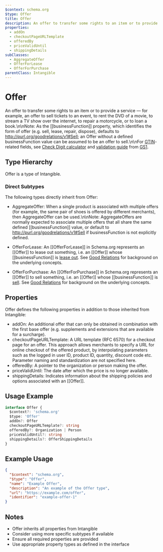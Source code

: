 ```yaml
---
$context: schema.org
$type: Offer
title: Offer
description: An offer to transfer some rights to an item or to provide a service — for example, an offer to sell tickets to an event, to rent the DVD of a movie, to stream a TV show over the internet, to repair a motorcycle, or to loan a book.\n\nNote: As the [[businessFunction]] property, which identifies the form of offer (e.g. sell, lease, repair, dispose), defaults to http://purl.org/goodrelations/v1#Sell; an Offer without a defined businessFunction value can be assumed to be an offer to sell.\n\nFor [GTIN](http://www.gs1.org/barcodes/technical/idkeys/gtin)-related fields, see [Check Digit calculator](http://www.gs1.org/barcodes/support/check_digit_calculator) and [validation guide](http://www.gs1us.org/resources/standards/gtin-validation-guide) from [GS1](http://www.gs1.org/).
properties:
  - addOn
  - checkoutPageURLTemplate
  - offeredBy
  - priceValidUntil
  - shippingDetails
subClasses:
  - AggregateOffer
  - OfferForLease
  - OfferForPurchase
parentClass: Intangible
---
```


# Offer

An offer to transfer some rights to an item or to provide a service — for example, an offer to sell tickets to an event, to rent the DVD of a movie, to stream a TV show over the internet, to repair a motorcycle, or to loan a book.\n\nNote: As the [[businessFunction]] property, which identifies the form of offer (e.g. sell, lease, repair, dispose), defaults to http://purl.org/goodrelations/v1#Sell; an Offer without a defined businessFunction value can be assumed to be an offer to sell.\n\nFor [GTIN](http://www.gs1.org/barcodes/technical/idkeys/gtin)-related fields, see [Check Digit calculator](http://www.gs1.org/barcodes/support/check_digit_calculator) and [validation guide](http://www.gs1us.org/resources/standards/gtin-validation-guide) from [GS1](http://www.gs1.org/).

## Type Hierarchy

Offer is a type of Intangible.

### Direct Subtypes

The following types directly inherit from Offer:

- AggregateOffer: When a single product is associated with multiple offers (for example, the same pair of shoes is offered by different merchants), then AggregateOffer can be used.\n\nNote: AggregateOffers are normally expected to associate multiple offers that all share the same defined [[businessFunction]] value, or default to http://purl.org/goodrelations/v1#Sell if businessFunction is not explicitly defined.
- OfferForLease: An [[OfferForLease]] in Schema.org represents an [[Offer]] to lease out something, i.e. an [[Offer]] whose
  [[businessFunction]] is [lease out](http://purl.org/goodrelations/v1#LeaseOut.). See [Good Relations](https://en.wikipedia.org/wiki/GoodRelations) for
  background on the underlying concepts.
  
- OfferForPurchase: An [[OfferForPurchase]] in Schema.org represents an [[Offer]] to sell something, i.e. an [[Offer]] whose
  [[businessFunction]] is [sell](http://purl.org/goodrelations/v1#Sell.). See [Good Relations](https://en.wikipedia.org/wiki/GoodRelations) for
  background on the underlying concepts.
  

## Properties

Offer defines the following properties in addition to those inherited from Intangible:

- addOn: An additional offer that can only be obtained in combination with the first base offer (e.g. supplements and extensions that are available for a surcharge).
- checkoutPageURLTemplate: A URL template (RFC 6570) for a checkout page for an offer. This approach allows merchants to specify a URL for online checkout of the offered product, by interpolating parameters such as the logged in user ID, product ID, quantity, discount code etc. Parameter naming and standardization are not specified here.
- offeredBy: A pointer to the organization or person making the offer.
- priceValidUntil: The date after which the price is no longer available.
- shippingDetails: Indicates information about the shipping policies and options associated with an [[Offer]].

## Usage Example

```typescript
interface Offer {
  $context?: 'schema.org'
  $type: 'Offer'
  addOn?: Offer
  checkoutPageURLTemplate?: string
  offeredBy?: Organization | Person
  priceValidUntil?: string
  shippingDetails?: OfferShippingDetails
}
```

## Example Usage

```json
{
  "$context": "schema.org",
  "$type": "Offer",
  "name": "Example Offer",
  "description": "An example of the Offer type",
  "url": "https://example.com/offer",
  "identifier": "example-offer-1"
}
```

## Notes

- Offer inherits all properties from Intangible
- Consider using more specific subtypes if available
- Ensure all required properties are provided
- Use appropriate property types as defined in the interface
